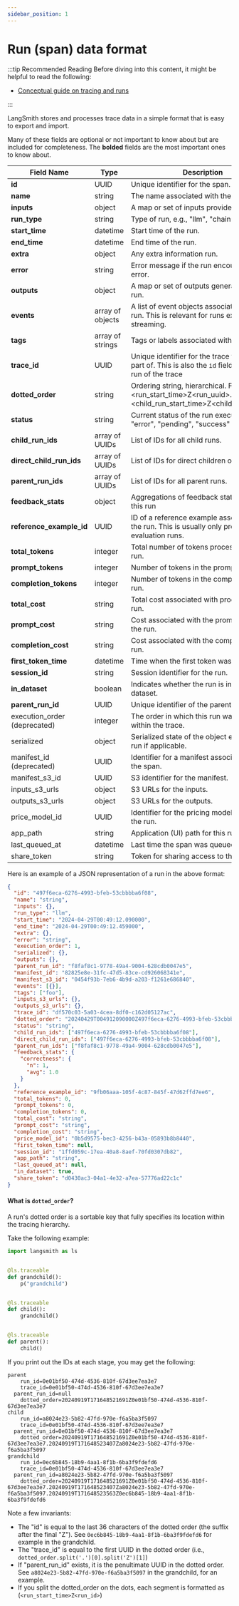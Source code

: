 ```yaml
---
sidebar_position: 1
---
```


# Run (span) data format

:::tip Recommended Reading
Before diving into this content, it might be helpful to read the following:

- [Conceptual guide on tracing and runs](../../concepts/tracing)

:::

LangSmith stores and processes trace data in a simple format that is easy to export and import.

Many of these fields are optional or not important to know about but are included for completeness.
The **bolded** fields are the most important ones to know about.

| Field Name                   | Type             | Description                                                                                                    |
| ---------------------------- | ---------------- | -------------------------------------------------------------------------------------------------------------- |
| **id**                       | UUID             | Unique identifier for the span.                                                                                |
| **name**                     | string           | The name associated with the run.                                                                              |
| **inputs**                   | object           | A map or set of inputs provided to the run.                                                                    |
| **run_type**                 | string           | Type of run, e.g., "llm", "chain", "tool".                                                                     |
| **start_time**               | datetime         | Start time of the run.                                                                                         |
| **end_time**                 | datetime         | End time of the run.                                                                                           |
| **extra**                    | object           | Any extra information run.                                                                                     |
| **error**                    | string           | Error message if the run encountered an error.                                                                 |
| **outputs**                  | object           | A map or set of outputs generated by the run.                                                                  |
| **events**                   | array of objects | A list of event objects associated with the run. This is relevant for runs executed with streaming.            |
| **tags**                     | array of strings | Tags or labels associated with the run.                                                                        |
| **trace_id**                 | UUID             | Unique identifier for the trace the run is a part of. This is also the `id` field of the root run of the trace |
| **dotted_order**             | string           | Ordering string, hierarchical. Format: <run_start_time>Z<run_uuid>.<child_run_start_time>Z<child_run_uuid>...  |
| **status**                   | string           | Current status of the run execution, e.g., "error", "pending", "success"                                       |
| **child_run_ids**            | array of UUIDs   | List of IDs for all child runs.                                                                                |
| **direct_child_run_ids**     | array of UUIDs   | List of IDs for direct children of this run.                                                                   |
| **parent_run_ids**           | array of UUIDs   | List of IDs for all parent runs.                                                                               |
| **feedback_stats**           | object           | Aggregations of feedback statistics for this run                                                               |
| **reference_example_id**     | UUID             | ID of a reference example associated with the run. This is usually only present for evaluation runs.           |
| **total_tokens**             | integer          | Total number of tokens processed by the run.                                                                   |
| **prompt_tokens**            | integer          | Number of tokens in the prompt of the run.                                                                     |
| **completion_tokens**        | integer          | Number of tokens in the completion of the run.                                                                 |
| **total_cost**               | string           | Total cost associated with processing the run.                                                                 |
| **prompt_cost**              | string           | Cost associated with the prompt part of the run.                                                               |
| **completion_cost**          | string           | Cost associated with the completion of the run.                                                                |
| **first_token_time**         | datetime         | Time when the first token was generated.                                                                       |
| **session_id**               | string           | Session identifier for the run.                                                                                |
| **in_dataset**               | boolean          | Indicates whether the run is included in a dataset.                                                            |
| **parent_run_id**            | UUID             | Unique identifier of the parent run.                                                                           |
| execution_order (deprecated) | integer          | The order in which this run was executed within the trace.                                                     |
| serialized                   | object           | Serialized state of the object executing the run if applicable.                                                |
| manifest_id (deprecated)     | UUID             | Identifier for a manifest associated with the span.                                                            |
| manifest_s3_id               | UUID             | S3 identifier for the manifest.                                                                                |
| inputs_s3_urls               | object           | S3 URLs for the inputs.                                                                                        |
| outputs_s3_urls              | object           | S3 URLs for the outputs.                                                                                       |
| price_model_id               | UUID             | Identifier for the pricing model applied to the run.                                                           |
| app_path                     | string           | Application (UI) path for this run.                                                                            |
| last_queued_at               | datetime         | Last time the span was queued.                                                                                 |
| share_token                  | string           | Token for sharing access to the run's data.                                                                    |

Here is an example of a JSON representation of a run in the above format:

```json
{
  "id": "497f6eca-6276-4993-bfeb-53cbbbba6f08",
  "name": "string",
  "inputs": {},
  "run_type": "llm",
  "start_time": "2024-04-29T00:49:12.090000",
  "end_time": "2024-04-29T00:49:12.459000",
  "extra": {},
  "error": "string",
  "execution_order": 1,
  "serialized": {},
  "outputs": {},
  "parent_run_id": "f8faf8c1-9778-49a4-9004-628cdb0047e5",
  "manifest_id": "82825e8e-31fc-47d5-83ce-cd926068341e",
  "manifest_s3_id": "0454f93b-7eb6-4b9d-a203-f1261e686840",
  "events": [{}],
  "tags": ["foo"],
  "inputs_s3_urls": {},
  "outputs_s3_urls": {},
  "trace_id": "df570c03-5a03-4cea-8df0-c162d05127ac",
  "dotted_order": "20240429T004912090000Z497f6eca-6276-4993-bfeb-53cbbbba6f08",
  "status": "string",
  "child_run_ids": ["497f6eca-6276-4993-bfeb-53cbbbba6f08"],
  "direct_child_run_ids": ["497f6eca-6276-4993-bfeb-53cbbbba6f08"],
  "parent_run_ids": ["f8faf8c1-9778-49a4-9004-628cdb0047e5"],
  "feedback_stats": {
    "correctness": {
      "n": 1,
      "avg": 1.0
    }
  },
  "reference_example_id": "9fb06aaa-105f-4c87-845f-47d62ffd7ee6",
  "total_tokens": 0,
  "prompt_tokens": 0,
  "completion_tokens": 0,
  "total_cost": "string",
  "prompt_cost": "string",
  "completion_cost": "string",
  "price_model_id": "0b5d9575-bec3-4256-b43a-05893b8b8440",
  "first_token_time": null,
  "session_id": "1ffd059c-17ea-40a8-8aef-70fd0307db82",
  "app_path": "string",
  "last_queued_at": null,
  "in_dataset": true,
  "share_token": "d0430ac3-04a1-4e32-a7ea-57776ad22c1c"
}
```

#### What is `dotted_order`?

A run's dotted order is a sortable key that fully specifies its location within the tracing hierarchy.

Take the following example:

```python
import langsmith as ls


@ls.traceable
def grandchild():
    p("grandchild")


@ls.traceable
def child():
    grandchild()


@ls.traceable
def parent():
    child()
```

If you print out the IDs at each stage, you may get the following:

```text
parent
	run_id=0e01bf50-474d-4536-810f-67d3ee7ea3e7
	trace_id=0e01bf50-474d-4536-810f-67d3ee7ea3e7
  parent_run_id=null
	dotted_order=20240919T171648521691Z0e01bf50-474d-4536-810f-67d3ee7ea3e7
child
	run_id=a8024e23-5b82-47fd-970e-f6a5ba3f5097
	trace_id=0e01bf50-474d-4536-810f-67d3ee7ea3e7
  parent_run_id=0e01bf50-474d-4536-810f-67d3ee7ea3e7
	dotted_order=20240919T171648521691Z0e01bf50-474d-4536-810f-67d3ee7ea3e7.20240919T171648523407Za8024e23-5b82-47fd-970e-f6a5ba3f5097
grandchild
	run_id=0ec6b845-18b9-4aa1-8f1b-6ba3f9fdefd6
	trace_id=0e01bf50-474d-4536-810f-67d3ee7ea3e7
  parent_run_id=a8024e23-5b82-47fd-970e-f6a5ba3f5097
	dotted_order=20240919T171648521691Z0e01bf50-474d-4536-810f-67d3ee7ea3e7.20240919T171648523407Za8024e23-5b82-47fd-970e-f6a5ba3f5097.20240919T171648523563Z0ec6b845-18b9-4aa1-8f1b-6ba3f9fdefd6
```

Note a few invariants:

- The "id" is equal to the last 36 characters of the dotted order (the suffix after the final "Z"). See `0ec6b845-18b9-4aa1-8f1b-6ba3f9fdefd6` for example in the grandchild.
- The "trace_id" is equal to the first UUID in the dotted order (i.e., `dotted_order.split('.')[0].split('Z')[1]`)
- If "parent_run_id" exists, it is the penultimate UUID in the dotted order. See `a8024e23-5b82-47fd-970e-f6a5ba3f5097` in the grandchild, for an example.
- If you split the dotted_order on the dots, each segment is formatted as (`<run_start_time>Z<run_id>`)
